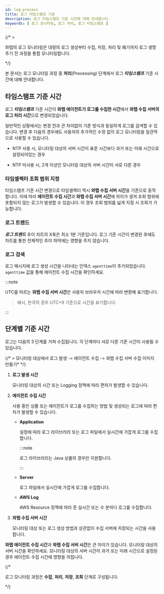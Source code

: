 ```yaml
---
id: log-process
title: 로그 타임스탬프 기준
description: 로그 타임스탬프 기준 시간에 대해 안내합니다.
keywords: [ 로그 모니터링, 로그 처리, 로그 타임스탬프 ]
---
```


{/* >

와탭의 로그 모니터링은 대량의 로그 생성부터 수집, 저장, 처리 및 폐기까지 로그 생명 주기 전 과정을 통합 모니터링합니다.

*/}

본 문서는 로그 모니터링 과정 중 **처리**(Processing) 단계에서 로그 ***타임스탬프*** 기준 시간에 대해 안내합니다.

## 타임스탬프 기준 시간

<ImgLang img="log-timestamp.png" desc="로그 타임스탬프 기준 시간 변경" />

로그 ***타임스탬프*** 기준 시간이 **와탭 에이전트가 로그를 수집한 시간**에서 **와탭 수집 서버의 로그 처리 시간**으로 변경되었습니다.

일반적인 상황에서는 변경 전과 큰 차이없이 기존 방식과 동일하게 로그를 검색할 수 있습니다. 변경 후 다음의 경우에도 사용자의 추가적인 수정 없이 로그 모니터링을 일관적으로 사용할 수 있습니다.

* NTP 사용 시, 모니터링 대상의 서버 시간이 표준 시간보다 과거 또는 미래 시간으로 설정되어있는 경우

* NTP 미사용 시, 2개 이상인 모니터링 대상의 서버 시간이 서로 다른 경우

### 타임셀렉터 조회 범위 지정

타임스탬프 기준 시간 변경으로 타임셀렉터 역시 **와탭 수집 서버 시간**을 기준으로 동작합니다. 이에 따라 **에이전트 수집 시간**과 **와탭 수집 서버 시간**에 차이가 생겨 조회 범위에 포함되지 않는 로그가 발생할 수 있습니다. 이 경우 조회 범위를 넓게 지정 시 조회가 가능합니다.

### 로그 트렌드

***로그 트렌드*** 추이 차트의 X축은 최소 1분 기준입니다. 로그 기준 시간이 변경된 후에도 차트를 통한 전체적인 추이 파악에는 영향을 주지 않습니다.

### 로그 검색 

로그 메시지에 로그 생성 시간을 나타내는 인덱스 `agenttime`이 추가되었습니다. `agenttime` 값을 통해 에이전트 수집 시간을 확인하세요.

:::note 

UTC를 따르는 **와탭 수집 서버 시간**은 사용자 브라우저 시간에 따라 변환해 표기합니다.

> 예시, 한국의 경우 UTC+9 기준으로 시간을 표기합니다. 

:::

## 단계별 기준 시간

로그는 다음의 3 단계를 거쳐 수집됩니다. 각 단계마다 서로 다른 기준 시간이 사용될 수 있습니다. 

{/* > 
모니터링 대상에서 로그 발생 -> 에이전트 수집 -> 와탭 수집 서버 수집
이미지 만들기*
*/}

1. **로그 발생 시간**

    모니터링 대상의 시간 또는 Logging 정책에 따라 편차가 발생할 수 있습니다. 

1. **에이전트 수집 시간** 

    사용 중인 상품 또는 에이전트가 로그를 수집하는 방법 및 생성되는 로그에 따라 편차가 발생할 수 있습니다. 

    * **Application**

      설정에 따라 로그 라이브러리 또는 로그 파일에서 실시간에 가깝게 로그를 수집합니다.

      :::note 

      로그 라이브러리는 Java 상품의 경우만 지원합니다. 

      :::

    * **Server** 

      로그 파일에서 실시간에 가깝게 로그를 수집합니다. 

    * **AWS Log**

      AWS Resource 정책에 따라 준 실시간 또는 수 분마다 로그를 수집합니다. 

1. **와탭 수집 서버 시간**

    모니터링 대상 또는 로그 생성 방법과 상관없이 수집 서버에 저장되는 시간을 사용합니다. 

**와탭 에이전트 수집 시간**과 **와탭 수집 서버 시간**은 큰 차이가 있습니다. 모니터링 대상의 서버 시간을 확인하세요. 모니터링 대상의 서버 시간이 과거 또는 미래 시간으로 설정된 경우 에이전트 수집 시간에 영향을 끼칩니다.



{/* 

로그 모니터링 과정은 **수집**, **처리**, **저장**, **조회** 단계로 구성됩니다. 

*/}
